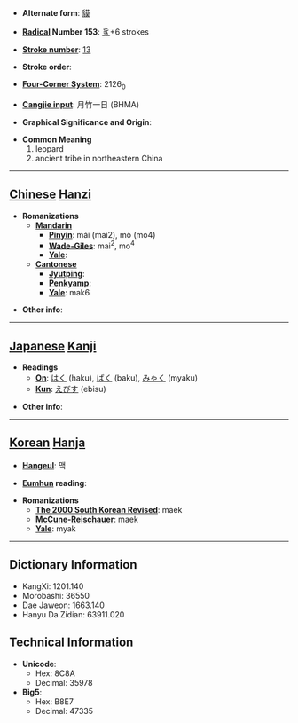 * '''Alternate form''': [[貘]]

* '''[[Wiktionary:Chinese radical index| Radical]] Number 153''': [[Wiktionary:Chinese radical index 豸|豸]]+6 strokes

* '''[[Wiktionary:Chinese total strokes index|Stroke number]]''': [[Wiktionary:Chinese total strokes index 13|13]]

* '''Stroke order''': 

* '''[[Wiktionary:Chinese four corner index|Four-Corner System]]''': 2126<sub>0</sub>

* '''[[Wiktionary:Chinese Cangjie index|Cangjie input]]''': 月竹一日 (BHMA)

* '''Graphical Significance and Origin''': 

* '''Common Meaning'''
*#leopard
*# ancient tribe in northeastern China


----

== [[Chinese]] [[Hanzi]] ==

* '''Romanizations'''
** '''[[Mandarin]]'''
*** '''[[Pinyin]]''': mái (mai2), mò (mo4)
*** '''[[Wade-Giles]]''': mai<sup>2</sup>, mo<sup>4</sup>
*** '''[[Yale]]''': 
** '''[[Cantonese]]'''
*** '''[[Jyutping]]''':
*** '''[[Penkyamp]]''': 
*** '''[[Yale]]''': mak6

* '''Other info''': 

----

== [[Japanese]] [[Kanji]] ==

* '''Readings'''
** '''[[On]]''': [[はく]] (haku), [[ばく]] (baku), [[みゃく]] (myaku)
** '''[[Kun]]''': [[えびす]] (ebisu)

* '''Other info''':  

----

== [[Korean]] [[Hanja]] ==

* '''[[Hangeul]]''': 맥

* '''[[Eumhun]] reading''': 

* '''Romanizations'''
** '''[[The 2000 South Korean Revised Romanization|The 2000 South Korean Revised]]''': maek
** '''[[McCune-Reischauer]]''': maek
** '''[[Yale]]''': myak

----

== Dictionary Information ==

* KangXi: 1201.140
* Morobashi: 36550
* Dae Jaweon: 1663.140
* Hanyu Da Zidian: 63911.020

== Technical Information ==

* '''Unicode''':
** Hex: 8C8A
** Decimal: 35978
* '''Big5''':
** Hex: B8E7
** Decimal: 47335